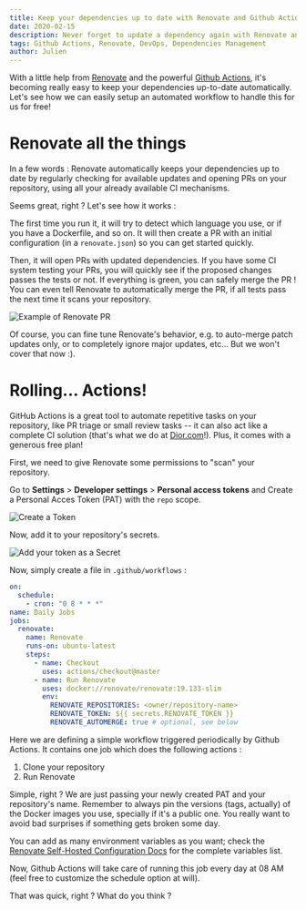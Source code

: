 ```yaml
---
title: Keep your dependencies up to date with Renovate and Github Actions
date: 2020-02-15
description: Never forget to update a dependency again with Renovate and Github Actions.
tags: Github Actions, Renovate, DevOps, Dependencies Management
author: Julien
---
```


With a little help from [Renovate](https://renovate.whitesourcesoftware.com/) and the powerful [Github Actions](https://github.com/features/actions), it's becoming really easy to keep your dependencies up-to-date automatically. Let's see how we can easily setup an automated workflow to handle this for us for free!

# Renovate all the things

In a few words : Renovate automatically keeps your dependencies up to date by regularly checking for available updates and opening PRs on your repository, using all your already available CI mechanisms.

Seems great, right ? Let's see how it works :

The first time you run it, it will try to detect which language you use, or if you have a Dockerfile, and so on. It will then create a PR with an initial configuration (in a `renovate.json`) so you can get started quickly.

Then, it will open PRs with updated dependencies. If you have some CI system testing your PRs, you will quickly see if the proposed changes passes the tests or not. If everything is green, you can safely merge the PR ! You can even tell Renovate to automatically merge the PR, if all tests pass the next time it scans your repository.

![Example of Renovate PR](/images/renovate-example-pr.png)

Of course, you can fine tune Renovate's behavior, e.g. to auto-merge patch updates only, or to completely ignore major updates, etc... But we won't cover that now :).

# Rolling... Actions!

GitHub Actions is a great tool to automate repetitive tasks on your repository, like PR triage or small review tasks -- it can also act like a complete CI solution (that's what we do at [Dior.com](https://www.dior.com)!). Plus, it comes with a generous free plan!

First, we need to give Renovate some permissions to "scan" your repository.

Go to **Settings** > **Developer settings** > **Personal access tokens** and Create a Personal Acces Token (PAT) with the `repo` scope.

![Create a Token](/images/renovate-github-token.png)

Now, add it to your repository's secrets.

![Add your token as a Secret](/images/renovate-secrets.png)

Now, simply create a file in `.github/workflows` :

```yml
on:
  schedule:
    - cron: "0 8 * * *"
name: Daily Jobs
jobs:
  renovate:
    name: Renovate
    runs-on: ubuntu-latest
    steps:
      - name: Checkout
        uses: actions/checkout@master
      - name: Run Renovate
        uses: docker://renovate/renovate:19.133-slim
        env:
          RENOVATE_REPOSITORIES: <owner/repository-name>
          RENOVATE_TOKEN: ${{ secrets.RENOVATE_TOKEN }}
          RENOVATE_AUTOMERGE: true # optional, see below
```

Here we are defining a simple workflow triggered periodically by Github Actions. It contains one job which does the following actions :

1. Clone your repository
2. Run Renovate

Simple, right ? We are just passing your newly created PAT and your repository's name. Remember to always pin the versions (tags, actually) of the Docker images you use, specially if it's a public one. You really want to avoid bad surprises if something gets broken some day.

You can add as many environment variables as you want; check the [Renovate Self-Hosted Configuration Docs](https://docs.renovatebot.com/self-hosted-configuration/) for the complete variables list.

Now, Github Actions will take care of running this job every day at 08 AM (feel free to customize the schedule option at will).

That was quick, right ? What do you think ?
